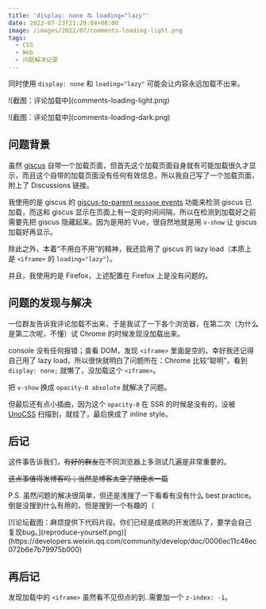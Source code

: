 ```yaml
---
title: 'display: none 与 loading="lazy"'
date: 2022-07-23T21:29:04+08:00
image: /images/2022/07/comments-loading-light.png
tags:
  - CSS
  - Web
  - 问题解决记录
---
```


同时使用 `display: none` 和 `loading="lazy"` 可能会让内容永远加载不出来。

<p class="dark:hidden">![截图：评论加载中](comments-loading-light.png)</p>
<p class="hidden dark:block">![截图：评论加载中](comments-loading-dark.png)</p>

<Excerpt />

## 问题背景

虽然 [giscus](https://giscus.app/) 自带一个加载页面，但首先这个加载页面自身就有可能加载很久才显示，而且这个自带的加载页面没有任何有效信息，所以我自己写了一个加载页面，附上了 Discussions 链接。

我使用的是 giscus 的 [giscus-to-parent `message` events](https://github.com/giscus/giscus/blob/main/ADVANCED-USAGE.md#giscus-to-parent-message-events) 功能来检测 giscus 已加载，而这和 giscus 显示在页面上有一定的时间间隔，所以在检测到加载好之前需要先把 giscus 隐藏起来。因为是用的 Vue，很自然地就是用 `v-show` 让 giscus 加载好再显示。

除此之外，本着“不用白不用”的精神，我还启用了 giscus 的 lazy load（本质上是 `<iframe>` 的 `loading="lazy"`）。

并且，我使用的是 Firefox，上述配置在 Firefox 上是没有问题的。

## 问题的发现与解决

一位群友告诉我评论加载不出来，于是我试了一下各个浏览器，在第二次（为什么是第二次呢，不懂）试 Chrome 的时候发现没加载出来。

console 没有任何报错；查看 DOM，发现 `<iframe>` 里面是空的，幸好我还记得自己用了 lazy load，所以很快就明白了问题所在：Chrome 比较“聪明”，看到 `display: none;` 就懒了，没加载这个 `<iframe>`。

把 `v-show` 换成 `opacity-0 absolute` 就解决了问题。

但最后还有点小插曲，因为这个 `opacity-0` 在 SSR 的时候是没有的，没被 [UnoCSS](https://github.com/unocss/unocss) 扫描到，就挂了，最后换成了 inline style。

## 后记

这件事告诉我们，~~有好的群友~~在不同浏览器上多测试几遍是非常重要的。

~~这点事值得发博客吗；当然是博客太空了随便水一篇~~

P.S. 虽然问题的解决很简单，但还是浅搜了一下看看有没有什么 best practice。倒是没搜到什么有用的，但是搜到一个有趣的（

<div class="flex justify-center my--6">[![论坛截图：麻烦提供下代码片段。你们已经是成熟的开发团队了，要学会自己复现bug。](reproduce-yourself.png)](https://developers.weixin.qq.com/community/develop/doc/0006ec11c48ec072b6e7b79975b000)</div>

## 再后记

发现加载中的 `<iframe>` 虽然看不见但点的到..需要加一个 `z-index: -1`。
